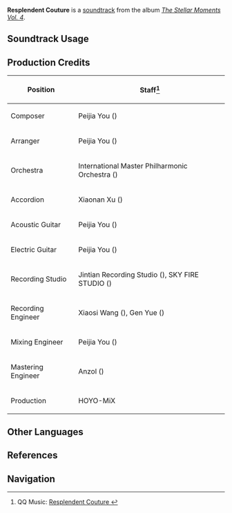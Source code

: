 {{Soundtrack Infobox
|image          = The Stellar Moments Vol. 4.png
|album          = The Stellar Moments Vol. 4
|disc           = 
|number         = 15
|featured       =
|featured2      =
|featured3      =
|featured_disc  =
|featured_disc2 =
|featured_disc3 =
|youtube_id     = xSBmS5ySA8A
|spotify_id     = 5pOXgb03vJIYrzyEgJzujL
|previous       = Cat's Cosy Course
|next           = Illusory Truth
}}
'''Resplendent Couture''' is a [[soundtrack]] from the album ''[[The Stellar Moments Vol. 4]]''.

==Soundtrack Usage==
{{Soundtrack Usage
|quest     = 
|location  = 
|domain    = 
|eventgameplay = Starlit Letter//menu
|mediaoriginal=Outfit Teaser;;Sailwind Shadow;;Blossoming Starlight
}}

<!--
==Other Arrangements==
{{Files by Category Gallery|Media Using an Unreleased Arrangement of {{subst:#titleparts:{{subst:PAGENAME}}}} Soundtrack}}
-->
==Production Credits==
{| class="wikitable"
! Position
! Staff<ref>QQ Music: [https://y.qq.com/n/ryqq/songDetail/00420noV1GK7vh Resplendent Couture {{zh|绮縠纷披}}]</ref>
|-
! Composer
| Peijia You ({{zh|尤裴佳}})
|-
! Arranger
| Peijia You ({{zh|尤裴佳}})
|-
! Orchestra
| International Master Philharmonic Orchestra ({{zh|国际首席爱乐乐团}})
|-
! Accordion
| Xiaonan Xu ({{zh|许笑男}})
|-
! Acoustic Guitar
| Peijia You ({{zh|尤裴佳}})
|-
! Electric Guitar
| Peijia You ({{zh|尤裴佳}})
|-
! Recording Studio
| Jintian Recording Studio ({{zh|金田录音棚}}), SKY FIRE STUDIO ({{zh|九紫天诚录音棚}})
|-
! Recording Engineer
| Xiaosi Wang ({{zh|王小四}}), Gen Yue ({{zh|岳艮}})
|-
! Mixing Engineer
| Peijia You ({{zh|尤裴佳}})
|-
! Mastering Engineer
| Anzol ({{zh|鸦雀有声}})
|-
! Production
| HOYO-MiX
|}

==Other Languages==
{{Other Languages
|en       = Resplendent Couture
|zhs      = 绮縠纷披
|zhs_rm   = Qǐhú Fēnpī
|zht      = 綺縠紛披
|zht_rm   = Qǐhú Fēnpī
|zh_tl    = Scattered Silks
|ja       = 散らし絹織り
|ja_rm    = Chirashi Kinuori
|ja_tl    = Scattered Silken Vesture
}}

==References==
{{Reflist}}

==Navigation==
{{Soundtrack Navbox|The Stellar Moments}}